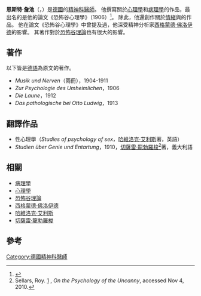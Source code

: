 '''恩斯特·詹池'''（{{lang-de|Ernst Jentsch}}，{{bd|1867年||1919年<ref>{{cite web |url=http://edocs.ub.uni-frankfurt.de/volltexte/2008/10095/ |title=存档副本 |accessdate=2012-06-21 |deadurl=yes |archiveurl=https://web.archive.org/web/20120621045307/http://edocs.ub.uni-frankfurt.de/volltexte/2008/10095/ |archivedate=2012-06-21 }}</ref>||catIdx=N}}）是[[德國|德國]]的[[精神科醫師|精神科醫師]]。 
他撰寫關於[[心理學|心理學]]和[[病理學|病理學]]的作品，最出名的是他的論文《恐怖谷心理學》（1906）<ref>{{cite web |url=http://art3idea.psu.edu/locus/Jentsch_uncanny.pdf |language=en |title=On the Psychology of the Uncanny（1906） |publisher= |date= |accessdate= |archive-date=2011-10-01 |archive-url=https://web.archive.org/web/20111001033856/http://art3idea.psu.edu/locus/Jentsch_uncanny.pdf |dead-url=no }}</ref>。
除此，他還創作關於[[情緒|情緒]]與{{link-en|音樂心理學|Music psychology|音樂心理學}}的作品。 他在論文《恐怖谷心理學》中曾提及過，他深受精神分析家[[西格蒙德·佛洛伊德|西格蒙德·佛洛伊德]]的影響。
其著作對於[[恐怖谷理論|恐怖谷理論]]也有很大的影響。

== 著作 ==
以下皆是[[德語|德語]]為原文的著作。
*''Musik und Nerven''（兩冊），1904-1911
*''Zur Psychologie des Umheimlichen''，1906
*''Die Laune''，1912
*''Das pathologische bei Otto Ludwig''，1913
== 翻譯作品 ==
*性心理學（''Studies of psychology of sex''，[[哈維洛克·艾利斯|哈維洛克·艾利斯]]著，英語）
*''Studien über Genie und Entartung''，1910，[[切薩雷·龍勃羅梭|切薩雷·龍勃羅梭]]<ref name=":0">Sellars, Roy. [http://art3idea.psu.edu/locus/Jentsch_uncanny.pdf] {{Wayback|url=http://art3idea.psu.edu/locus/Jentsch_uncanny.pdf |date=20111001033856 }}, ''On the Psychology of the Uncanny'', accessed Nov 4, 2010.</ref>著，義大利語
== 相關 ==
*[[病理學|病理學]]
*[[心理學|心理學]]
*[[恐怖谷理論|恐怖谷理論]]
*[[西格蒙德·佛洛伊德|西格蒙德·佛洛伊德]]
*[[哈維洛克·艾利斯|哈維洛克·艾利斯]]
*[[切薩雷·龍勃羅梭|切薩雷·龍勃羅梭]]
== 參考 ==
{{Reflist}}

[[Category:德國精神科醫師|Category:德國精神科醫師]]